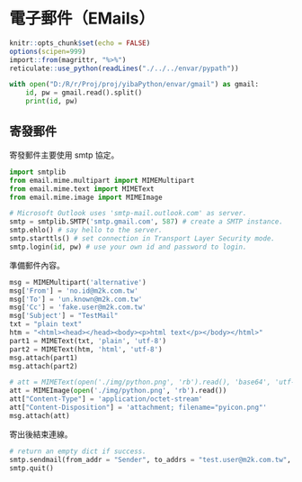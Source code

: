 # 電子郵件（EMails）

```r
knitr::opts_chunk$set(echo = FALSE)
options(scipen=999)
import::from(magrittr, "%>%")
reticulate::use_python(readLines("./../../envar/pypath"))
```

```python
with open("D:/R/r/Proj/proj/yibaPython/envar/gmail") as gmail:
    id, pw = gmail.read().split()
    print(id, pw)
```

## 寄發郵件

寄發郵件主要使用 smtp 協定。
```python
import smtplib 
from email.mime.multipart import MIMEMultipart
from email.mime.text import MIMEText
from email.mime.image import MIMEImage

# Microsoft Outlook uses 'smtp-mail.outlook.com' as server.
smtp = smtplib.SMTP('smtp.gmail.com', 587) # create a SMTP instance.
smtp.ehlo() # say hello to the server.
smtp.starttls() # set connection in Transport Layer Security mode.
smtp.login(id, pw) # use your own id and password to login.
```

準備郵件內容。
```python
msg = MIMEMultipart('alternative') 
msg['From'] = 'no.id@m2k.com.tw'
msg['To'] = 'un.known@m2k.com.tw'
msg['Cc'] = 'fake.user@m2k.com.tw'
msg['Subject'] = "TestMail"
txt = "plain text" 
htm = "<html><head></head><body><p>html text</p></body></html>"
part1 = MIMEText(txt, 'plain', 'utf-8')
part2 = MIMEText(htm, 'html', 'utf-8')
msg.attach(part1)
msg.attach(part2)

# att = MIMEText(open('./img/python.png', 'rb').read(), 'base64', 'utf-8') 
att = MIMEImage(open('./img/python.png', 'rb').read())  
att["Content-Type"] = 'application/octet-stream'
att["Content-Disposition"] = 'attachment; filename="pyicon.png"' 
msg.attach(att)
```

寄出後結束連線。
```python
# return an empty dict if success.
smtp.sendmail(from_addr = "Sender", to_addrs = "test.user@m2k.com.tw", msg = msg.as_string())
smtp.quit()
```




